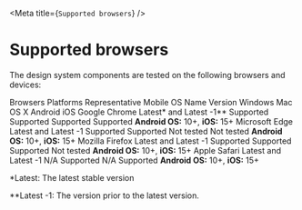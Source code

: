
<Meta title={`Supported browsers`} />

# Supported browsers

The design system components are tested on the following browsers and devices:

<GoATable width="90%">
  <tr>
    <th colSpan="2">Browsers</th>
    <th colSpan="4">Platforms</th>
    <th>Representative Mobile OS</th>
  </tr>
  <tr>
    <th>Name</th>
    <th>Version</th>
    <th>Windows</th>
    <th>Mac OS X</th>
    <th>Android</th>
    <th>iOS</th>
    <th></th>
  </tr>
  <tr>
    <td>Google Chrome</td>
    <td>Latest* and Latest -1**</td>
    <td>Supported</td>
    <td>Supported</td>
    <td>Supported</td>
    <td>Supported</td>
    <td>
      <b>Android OS:</b> 10+, <b>iOS:</b> 15+
    </td>
  </tr>
  <tr>
    <td>Microsoft Edge</td>
    <td>Latest and Latest -1</td>
    <td>Supported</td>
    <td>Supported</td>
    <td>Not tested</td>
    <td>Not tested</td>
    <td>
      <b>Android OS:</b> 10+, <b>iOS:</b> 15+
    </td>
  </tr>
  <tr>
    <td>Mozilla Firefox</td>
    <td>Latest and Latest -1</td>
    <td>Supported</td>
    <td>Supported</td>
    <td>Supported</td>
    <td>Not tested</td>
    <td>
      <b>Android OS:</b> 10+, <b>iOS:</b> 15+
    </td>
  </tr>
  <tr>
    <td>Apple Safari</td>
    <td>Latest and Latest -1</td>
    <td>N/A</td>
    <td>Supported</td>
    <td>N/A</td>
    <td>Supported</td>
    <td>
      <b>Android OS:</b> 10+, <b>iOS:</b> 15+
    </td>
  </tr>
</GoATable>

\*Latest: The latest stable version

\*\*Latest -1: The version prior to the latest version.
